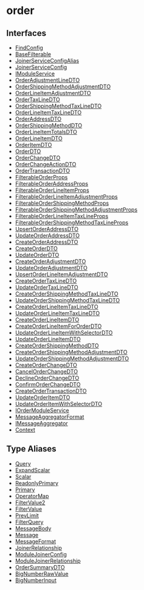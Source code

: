 
# order

## Interfaces

- [FindConfig](../order/interfaces/order.FindConfig.mdx)
- [BaseFilterable](../order/interfaces/order.BaseFilterable.mdx)
- [JoinerServiceConfigAlias](../order/interfaces/order.JoinerServiceConfigAlias.mdx)
- [JoinerServiceConfig](../order/interfaces/order.JoinerServiceConfig.mdx)
- [IModuleService](../order/interfaces/order.IModuleService.mdx)
- [OrderAdjustmentLineDTO](../order/interfaces/order.OrderAdjustmentLineDTO.mdx)
- [OrderShippingMethodAdjustmentDTO](../order/interfaces/order.OrderShippingMethodAdjustmentDTO.mdx)
- [OrderLineItemAdjustmentDTO](../order/interfaces/order.OrderLineItemAdjustmentDTO.mdx)
- [OrderTaxLineDTO](../order/interfaces/order.OrderTaxLineDTO.mdx)
- [OrderShippingMethodTaxLineDTO](../order/interfaces/order.OrderShippingMethodTaxLineDTO.mdx)
- [OrderLineItemTaxLineDTO](../order/interfaces/order.OrderLineItemTaxLineDTO.mdx)
- [OrderAddressDTO](../order/interfaces/order.OrderAddressDTO.mdx)
- [OrderShippingMethodDTO](../order/interfaces/order.OrderShippingMethodDTO.mdx)
- [OrderLineItemTotalsDTO](../order/interfaces/order.OrderLineItemTotalsDTO.mdx)
- [OrderLineItemDTO](../order/interfaces/order.OrderLineItemDTO.mdx)
- [OrderItemDTO](../order/interfaces/order.OrderItemDTO.mdx)
- [OrderDTO](../order/interfaces/order.OrderDTO.mdx)
- [OrderChangeDTO](../order/interfaces/order.OrderChangeDTO.mdx)
- [OrderChangeActionDTO](../order/interfaces/order.OrderChangeActionDTO.mdx)
- [OrderTransactionDTO](../order/interfaces/order.OrderTransactionDTO.mdx)
- [FilterableOrderProps](../order/interfaces/order.FilterableOrderProps.mdx)
- [FilterableOrderAddressProps](../order/interfaces/order.FilterableOrderAddressProps.mdx)
- [FilterableOrderLineItemProps](../order/interfaces/order.FilterableOrderLineItemProps.mdx)
- [FilterableOrderLineItemAdjustmentProps](../order/interfaces/order.FilterableOrderLineItemAdjustmentProps.mdx)
- [FilterableOrderShippingMethodProps](../order/interfaces/order.FilterableOrderShippingMethodProps.mdx)
- [FilterableOrderShippingMethodAdjustmentProps](../order/interfaces/order.FilterableOrderShippingMethodAdjustmentProps.mdx)
- [FilterableOrderLineItemTaxLineProps](../order/interfaces/order.FilterableOrderLineItemTaxLineProps.mdx)
- [FilterableOrderShippingMethodTaxLineProps](../order/interfaces/order.FilterableOrderShippingMethodTaxLineProps.mdx)
- [UpsertOrderAddressDTO](../order/interfaces/order.UpsertOrderAddressDTO.mdx)
- [UpdateOrderAddressDTO](../order/interfaces/order.UpdateOrderAddressDTO.mdx)
- [CreateOrderAddressDTO](../order/interfaces/order.CreateOrderAddressDTO.mdx)
- [CreateOrderDTO](../order/interfaces/order.CreateOrderDTO.mdx)
- [UpdateOrderDTO](../order/interfaces/order.UpdateOrderDTO.mdx)
- [CreateOrderAdjustmentDTO](../order/interfaces/order.CreateOrderAdjustmentDTO.mdx)
- [UpdateOrderAdjustmentDTO](../order/interfaces/order.UpdateOrderAdjustmentDTO.mdx)
- [UpsertOrderLineItemAdjustmentDTO](../order/interfaces/order.UpsertOrderLineItemAdjustmentDTO.mdx)
- [CreateOrderTaxLineDTO](../order/interfaces/order.CreateOrderTaxLineDTO.mdx)
- [UpdateOrderTaxLineDTO](../order/interfaces/order.UpdateOrderTaxLineDTO.mdx)
- [CreateOrderShippingMethodTaxLineDTO](../order/interfaces/order.CreateOrderShippingMethodTaxLineDTO.mdx)
- [UpdateOrderShippingMethodTaxLineDTO](../order/interfaces/order.UpdateOrderShippingMethodTaxLineDTO.mdx)
- [CreateOrderLineItemTaxLineDTO](../order/interfaces/order.CreateOrderLineItemTaxLineDTO.mdx)
- [UpdateOrderLineItemTaxLineDTO](../order/interfaces/order.UpdateOrderLineItemTaxLineDTO.mdx)
- [CreateOrderLineItemDTO](../order/interfaces/order.CreateOrderLineItemDTO.mdx)
- [CreateOrderLineItemForOrderDTO](../order/interfaces/order.CreateOrderLineItemForOrderDTO.mdx)
- [UpdateOrderLineItemWithSelectorDTO](../order/interfaces/order.UpdateOrderLineItemWithSelectorDTO.mdx)
- [UpdateOrderLineItemDTO](../order/interfaces/order.UpdateOrderLineItemDTO.mdx)
- [CreateOrderShippingMethodDTO](../order/interfaces/order.CreateOrderShippingMethodDTO.mdx)
- [CreateOrderShippingMethodAdjustmentDTO](../order/interfaces/order.CreateOrderShippingMethodAdjustmentDTO.mdx)
- [UpdateOrderShippingMethodAdjustmentDTO](../order/interfaces/order.UpdateOrderShippingMethodAdjustmentDTO.mdx)
- [CreateOrderChangeDTO](../order/interfaces/order.CreateOrderChangeDTO.mdx)
- [CancelOrderChangeDTO](../order/interfaces/order.CancelOrderChangeDTO.mdx)
- [DeclineOrderChangeDTO](../order/interfaces/order.DeclineOrderChangeDTO.mdx)
- [ConfirmOrderChangeDTO](../order/interfaces/order.ConfirmOrderChangeDTO.mdx)
- [CreateOrderTransactionDTO](../order/interfaces/order.CreateOrderTransactionDTO.mdx)
- [UpdateOrderItemDTO](../order/interfaces/order.UpdateOrderItemDTO.mdx)
- [UpdateOrderItemWithSelectorDTO](../order/interfaces/order.UpdateOrderItemWithSelectorDTO.mdx)
- [IOrderModuleService](../order/interfaces/order.IOrderModuleService.mdx)
- [MessageAggregatorFormat](../order/interfaces/order.MessageAggregatorFormat.mdx)
- [IMessageAggregator](../order/interfaces/order.IMessageAggregator.mdx)
- [Context](../order/interfaces/order.Context.mdx)

## Type Aliases

- [Query](../order/types/order.Query.mdx)
- [ExpandScalar](../order/types/order.ExpandScalar.mdx)
- [Scalar](../order/types/order.Scalar.mdx)
- [ReadonlyPrimary](../order/types/order.ReadonlyPrimary.mdx)
- [Primary](../order/types/order.Primary.mdx)
- [OperatorMap](../order/types/order.OperatorMap.mdx)
- [FilterValue2](../order/types/order.FilterValue2.mdx)
- [FilterValue](../order/types/order.FilterValue.mdx)
- [PrevLimit](../order/types/order.PrevLimit.mdx)
- [FilterQuery](../order/types/order.FilterQuery.mdx)
- [MessageBody](../order/types/order.MessageBody.mdx)
- [Message](../order/types/order.Message.mdx)
- [MessageFormat](../order/types/order.MessageFormat.mdx)
- [JoinerRelationship](../order/types/order.JoinerRelationship.mdx)
- [ModuleJoinerConfig](../order/types/order.ModuleJoinerConfig.mdx)
- [ModuleJoinerRelationship](../order/types/order.ModuleJoinerRelationship.mdx)
- [OrderSummaryDTO](../order/types/order.OrderSummaryDTO.mdx)
- [BigNumberRawValue](../order/types/order.BigNumberRawValue.mdx)
- [BigNumberInput](../order/types/order.BigNumberInput.mdx)
